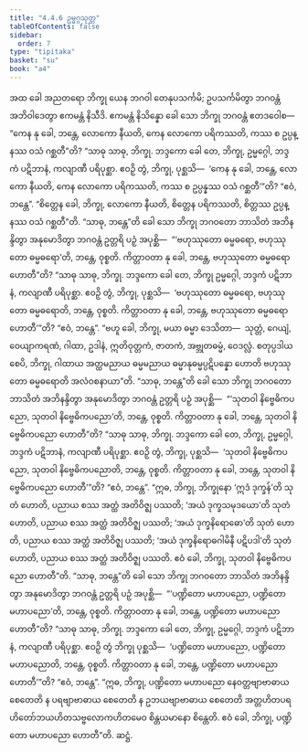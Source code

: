 ```yaml
---
title: "4.4.6 ဥမ္မဂ္ဂသုတ္တ"
tableOfContents: false
sidebar:
  order: 7
type: "tipitaka"
basket: "su"
book: "a4"
---
```



<DynamicBreadcrumb />

<Division number="186" book="a4">

<Paragraph number="1137" book="a4">
အထ ခေါ အညတရော ဘိက္ခု ယေန ဘဂဝါ တေနုပသင်္ကမိ; ဥပသင်္ကမိတွာ ဘဂဝန္တံ အဘိဝါဒေတွာ ဧကမန္တံ နိသီဒိ. ဧကမန္တံ နိသိန္နော ခေါ သော ဘိက္ခု ဘဂဝန္တံ ဧတဒဝေါစ—  “ကေန နု ခေါ, ဘန္တေ, လောကော နီယတိ, ကေန လောကော ပရိကဿတိ, ကဿ စ ဥပ္ပန္နဿ ဝသံ ဂစ္ဆတီ”တိ?
</Paragraph>

<Paragraph number="1138" book="a4">
“သာဓု သာဓု, ဘိက္ခု. ဘဒ္ဒကော ခေါ တေ, ဘိက္ခု, ဥမ္မဂ္ဂေါ, ဘဒ္ဒကံ ပဋိဘာနံ, ကလျာဏီ ပရိပုစ္ဆာ. ဧဝဉှိ တွံ, ဘိက္ခု, ပုစ္ဆသိ—  ‘ကေန နု ခေါ, ဘန္တေ, လောကော နီယတိ, ကေန လောကော ပရိကဿတိ, ကဿ စ ဥပ္ပန္နဿ ဝသံ ဂစ္ဆတီ’”တိ? “ဧဝံ, ဘန္တေ”. “စိတ္တေန ခေါ, ဘိက္ခု, လောကော နီယတိ, စိတ္တေန ပရိကဿတိ, စိတ္တဿ ဥပ္ပန္နဿ ဝသံ ဂစ္ဆတီ”တိ.
</Paragraph>

<Paragraph number="1139" book="a4">
“သာဓု, ဘန္တေ”တိ ခေါ သော ဘိက္ခု ဘဂဝတော ဘာသိတံ အဘိနန္ဒိတွာ အနုမောဒိတွာ ဘဂဝန္တံ ဥတ္တရိ ပဉှံ အပုစ္ဆိ—  “‘ဗဟုဿုတော ဓမ္မဓရော, ဗဟုဿုတော ဓမ္မဓရော’တိ, ဘန္တေ, ဝုစ္စတိ. ကိတ္တာဝတာ နု ခေါ, ဘန္တေ, ဗဟုဿုတော ဓမ္မဓရော ဟောတီ”တိ?
</Paragraph>

<Paragraph number="1140" book="a4">
“သာဓု သာဓု, ဘိက္ခု. ဘဒ္ဒကော ခေါ တေ, ဘိက္ခု ဥမ္မဂ္ဂေါ, ဘဒ္ဒကံ ပဋိဘာနံ, ကလျာဏီ ပရိပုစ္ဆာ. ဧဝဉှိ တွံ, ဘိက္ခု, ပုစ္ဆသိ—  ‘ဗဟုဿုတော ဓမ္မဓရော, ဗဟုဿုတော ဓမ္မဓရောတိ, ဘန္တေ, ဝုစ္စတိ. ကိတ္တာဝတာ နု ခေါ, ဘန္တေ, ဗဟုဿုတော ဓမ္မဓရော ဟောတီ’”တိ? “ဧဝံ, ဘန္တေ”. “ဗဟူ ခေါ, ဘိက္ခု, မယာ ဓမ္မာ ဒေသိတာ—  သုတ္တံ, ဂေယျံ, ဝေယျာကရဏံ, ဂါထာ, ဥဒါနံ, ဣတိဝုတ္တကံ, ဇာတကံ, အဗ္ဘုတဓမ္မံ, ဝေဒလ္လံ. စတုပ္ပဒါယ စေပိ, ဘိက္ခု, ဂါထာယ အတ္ထမညာယ ဓမ္မမညာယ ဓမ္မာနုဓမ္မပ္ပဋိပန္နော ဟောတိ ဗဟုဿုတော ဓမ္မဓရောတိ အလံဝစနာယာ”တိ.
</Paragraph>

<Paragraph number="1141" book="a4">
“သာဓု, ဘန္တေ”တိ ခေါ သော ဘိက္ခု ဘဂဝတော ဘာသိတံ အဘိနန္ဒိတွာ အနုမောဒိတွာ ဘဂဝန္တံ ဥတ္တရိ ပဉှံ အပုစ္ဆိ—  “‘သုတဝါ နိဗ္ဗေဓိကပညော, သုတဝါ နိဗ္ဗေဓိကပညော’တိ, ဘန္တေ, ဝုစ္စတိ. ကိတ္တာဝတာ နု ခေါ, ဘန္တေ, သုတဝါ နိဗ္ဗေဓိကပညော ဟောတီ”တိ?
</Paragraph>

<Paragraph number="1142" book="a4">
“သာဓု သာဓု, ဘိက္ခု. ဘဒ္ဒကော ခေါ တေ, ဘိက္ခု, ဥမ္မဂ္ဂေါ, ဘဒ္ဒကံ ပဋိဘာနံ, ကလျာဏီ ပရိပုစ္ဆာ. ဧဝဉှိ တွံ, ဘိက္ခု, ပုစ္ဆသိ—  ‘သုတဝါ နိဗ္ဗေဓိကပညော, သုတဝါ နိဗ္ဗေဓိကပညောတိ, ဘန္တေ, ဝုစ္စတိ. ကိတ္တာဝတာ နု ခေါ, ဘန္တေ, သုတဝါ နိဗ္ဗေဓိကပညော ဟောတီ’”တိ? “ဧဝံ, ဘန္တေ”. “ဣဓ, ဘိက္ခု, ဘိက္ခုနော ‘ဣဒံ ဒုက္ခန်’တိ သုတံ ဟောတိ, ပညာယ စဿ အတ္ထံ အတိဝိဇ္ဈ ပဿတိ; ‘အယံ ဒုက္ခသမုဒယော’တိ သုတံ ဟောတိ, ပညာယ စဿ အတ္ထံ အတိဝိဇ္ဈ ပဿတိ; ‘အယံ ဒုက္ခနိရောဓော’တိ သုတံ ဟောတိ, ပညာယ စဿ အတ္ထံ အတိဝိဇ္ဈ ပဿတိ; ‘အယံ ဒုက္ခနိရောဓဂါမိနီ ပဋိပဒါ’တိ သုတံ ဟောတိ, ပညာယ စဿ အတ္ထံ အတိဝိဇ္ဈ ပဿတိ. ဧဝံ ခေါ, ဘိက္ခု, သုတဝါ နိဗ္ဗေဓိကပညော ဟောတီ”တိ.
</Paragraph>

<Paragraph number="1143" book="a4">
“သာဓု, ဘန္တေ”တိ ခေါ သော ဘိက္ခု ဘဂဝတော ဘာသိတံ အဘိနန္ဒိတွာ အနုမောဒိတွာ ဘဂဝန္တံ ဥတ္တရိ ပဉှံ အပုစ္ဆိ—  “‘ပဏ္ဍိတော မဟာပညော, ပဏ္ဍိတော မဟာပညော’တိ, ဘန္တေ, ဝုစ္စတိ. ကိတ္တာဝတာ နု ခေါ, ဘန္တေ, ပဏ္ဍိတော မဟာပညော ဟောတီ”တိ?
</Paragraph>

<Paragraph number="1144" book="a4">
“သာဓု သာဓု, ဘိက္ခု. ဘဒ္ဒကော ခေါ တေ, ဘိက္ခု, ဥမ္မဂ္ဂေါ, ဘဒ္ဒကံ ပဋိဘာနံ, ကလျာဏီ ပရိပုစ္ဆာ. ဧဝဉှိ တွံ ဘိက္ခု ပုစ္ဆသိ—  ‘ပဏ္ဍိတော မဟာပညော, ပဏ္ဍိတော မဟာပညောတိ, ဘန္တေ, ဝုစ္စတိ. ကိတ္တာဝတာ နု ခေါ, ဘန္တေ, ပဏ္ဍိတော မဟာပညော ဟောတီ’”တိ? “ဧဝံ, ဘန္တေ”. “ဣဓ, ဘိက္ခု, ပဏ္ဍိတော မဟာပညော နေဝတ္တဗျာဗာဓာယ စေတေတိ န ပရဗျာဗာဓာယ စေတေတိ န ဥဘယဗျာဗာဓာယ စေတေတိ အတ္တဟိတပရဟိတော်ဘယဟိတသဗ္ဗလောကဟိတမေဝ စိန္တယမာနော စိန္တေတိ. ဧဝံ ခေါ, ဘိက္ခု, ပဏ္ဍိတော မဟာပညော ဟောတီ”တိ.

</Paragraph>
</Division>

<Paragraph number="1145" type="center" book="a4">
ဆဋ္ဌံ.
</Paragraph>